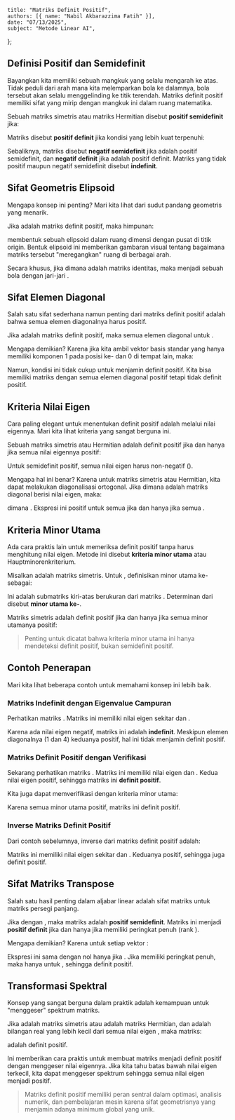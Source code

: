     title: "Matriks Definit Positif",
    authors: [{ name: "Nabil Akbarazzima Fatih" }],
    date: "07/13/2025",
    subject: "Metode Linear AI",
};

## Definisi Positif dan Semidefinit

Bayangkan kita memiliki sebuah mangkuk yang selalu mengarah ke atas. Tidak peduli dari arah mana kita melemparkan bola ke dalamnya, bola tersebut akan selalu menggelinding ke titik terendah. Matriks definit positif memiliki sifat yang mirip dengan mangkuk ini dalam ruang matematika.

Sebuah matriks simetris <InlineMath math="A \in \mathbb{R}^{n \times n}" /> atau matriks Hermitian <InlineMath math="A \in \mathbb{C}^{n \times n}" /> disebut **positif semidefinit** jika:

<MathContainer>
<BlockMath math="x^T A x \geq 0 \text{ untuk semua } x \in \mathbb{R}^n" />
<BlockMath math="x^H A x \geq 0 \text{ untuk semua } x \in \mathbb{C}^n" />
</MathContainer>

Matriks disebut **positif definit** jika kondisi yang lebih kuat terpenuhi:

<MathContainer>
<BlockMath math="x^T A x > 0 \text{ untuk semua } x \neq 0 \text{ dalam } \mathbb{R}^n" />
<BlockMath math="x^H A x > 0 \text{ untuk semua } x \neq 0 \text{ dalam } \mathbb{C}^n" />
</MathContainer>

Sebaliknya, matriks disebut **negatif semidefinit** jika <InlineMath math="-A" /> adalah positif semidefinit, dan **negatif definit** jika <InlineMath math="-A" /> adalah positif definit. Matriks yang tidak positif maupun negatif semidefinit disebut **indefinit**.

## Sifat Geometris Elipsoid

Mengapa konsep ini penting? Mari kita lihat dari sudut pandang geometris yang menarik.

Jika <InlineMath math="A" /> adalah matriks definit positif, maka himpunan:

<BlockMath math="E = \{x \in \mathbb{R}^n : x^T A x = 1\}" />

membentuk sebuah elipsoid dalam ruang <InlineMath math="n" /> dimensi dengan pusat di titik origin. Bentuk elipsoid ini memberikan gambaran visual tentang bagaimana matriks tersebut "meregangkan" ruang di berbagai arah.

Secara khusus, jika <InlineMath math="A = \frac{1}{r^2} I" /> dimana <InlineMath math="I" /> adalah matriks identitas, maka <InlineMath math="E" /> menjadi sebuah bola dengan jari-jari <InlineMath math="r" />.

## Sifat Elemen Diagonal

Salah satu sifat sederhana namun penting dari matriks definit positif adalah bahwa semua elemen diagonalnya harus positif.

Jika <InlineMath math="A" /> adalah matriks definit positif, maka semua elemen diagonal <InlineMath math="a_{ii} > 0" /> untuk <InlineMath math="i = 1, 2, \ldots, n" />.

Mengapa demikian? Karena jika kita ambil vektor basis standar <InlineMath math="e_i" /> yang hanya memiliki komponen 1 pada posisi ke-<InlineMath math="i" /> dan 0 di tempat lain, maka:

<BlockMath math="a_{ii} = e_i^T A e_i > 0" />

Namun, kondisi ini tidak cukup untuk menjamin definit positif. Kita bisa memiliki matriks dengan semua elemen diagonal positif tetapi tidak definit positif.

## Kriteria Nilai Eigen

Cara paling elegant untuk menentukan definit positif adalah melalui nilai eigennya. Mari kita lihat kriteria yang sangat berguna ini.

Sebuah matriks simetris <InlineMath math="A \in \mathbb{R}^{n \times n}" /> atau Hermitian <InlineMath math="A \in \mathbb{C}^{n \times n}" /> adalah definit positif jika dan hanya jika semua nilai eigennya positif:

<BlockMath math="\lambda_1, \lambda_2, \ldots, \lambda_n > 0" />

Untuk semidefinit positif, semua nilai eigen harus non-negatif (<InlineMath math="\lambda_i \geq 0" />).

Mengapa hal ini benar? Karena untuk matriks simetris atau Hermitian, kita dapat melakukan diagonalisasi ortogonal. Jika <InlineMath math="A = Q \Lambda Q^T" /> dimana <InlineMath math="\Lambda" /> adalah matriks diagonal berisi nilai eigen, maka:

<BlockMath math="x^T A x = x^T Q \Lambda Q^T x = y^T \Lambda y = \sum_{i=1}^n \lambda_i y_i^2" />

dimana <InlineMath math="y = Q^T x" />. Ekspresi ini positif untuk semua <InlineMath math="x \neq 0" /> jika dan hanya jika semua <InlineMath math="\lambda_i > 0" />.

## Kriteria Minor Utama

Ada cara praktis lain untuk memeriksa definit positif tanpa harus menghitung nilai eigen. Metode ini disebut **kriteria minor utama** atau Hauptminorenkriterium.

Misalkan <InlineMath math="A \in \mathbb{R}^{n \times n}" /> adalah matriks simetris. Untuk <InlineMath math="k = 1, 2, \ldots, n" />, definisikan minor utama ke-<InlineMath math="k" /> sebagai:

<BlockMath math="A_k = \begin{pmatrix} a_{11} & \cdots & a_{1k} \\ \vdots & \ddots & \vdots \\ a_{k1} & \cdots & a_{kk} \end{pmatrix}" />

Ini adalah submatriks kiri-atas berukuran <InlineMath math="k \times k" /> dari matriks <InlineMath math="A" />. Determinan dari <InlineMath math="A_k" /> disebut **minor utama ke-<InlineMath math="k" />**.

Matriks simetris <InlineMath math="A" /> adalah definit positif jika dan hanya jika semua minor utamanya positif:

<BlockMath math="\det A_k > 0 \text{ untuk semua } k = 1, 2, \ldots, n" />

> Penting untuk dicatat bahwa kriteria minor utama ini hanya mendeteksi definit positif, bukan semidefinit positif.

## Contoh Penerapan

Mari kita lihat beberapa contoh untuk memahami konsep ini lebih baik.

### Matriks Indefinit dengan Eigenvalue Campuran

Perhatikan matriks <InlineMath math="A = \begin{pmatrix} 1 & 5 \\ 5 & 4 \end{pmatrix}" />. Matriks ini memiliki nilai eigen sekitar <InlineMath math="\lambda_1 \approx 7.7202" /> dan <InlineMath math="\lambda_2 \approx -2.7202" />. 

Karena ada nilai eigen negatif, matriks ini adalah **indefinit**. Meskipun elemen diagonalnya (1 dan 4) keduanya positif, hal ini tidak menjamin definit positif.

### Matriks Definit Positif dengan Verifikasi

Sekarang perhatikan matriks <InlineMath math="A = \begin{pmatrix} 5 & 1 \\ 1 & 4 \end{pmatrix}" />. Matriks ini memiliki nilai eigen <InlineMath math="\lambda_1 \approx 5.6180" /> dan <InlineMath math="\lambda_2 \approx 3.3820" />. Kedua nilai eigen positif, sehingga matriks ini **definit positif**.

Kita juga dapat memverifikasi dengan kriteria minor utama:

<MathContainer>
<BlockMath math="A_1 = (5), \quad \det A_1 = 5 > 0" />
<BlockMath math="A_2 = \begin{pmatrix} 5 & 1 \\ 1 & 4 \end{pmatrix}, \quad \det A_2 = 20 - 1 = 19 > 0" />
</MathContainer>

Karena semua minor utama positif, matriks ini definit positif.

### Inverse Matriks Definit Positif

Dari contoh sebelumnya, inverse dari matriks definit positif adalah:

<BlockMath math="A^{-1} = \begin{pmatrix} 4/19 & -1/19 \\ -1/19 & 5/19 \end{pmatrix}" />

Matriks ini memiliki nilai eigen sekitar <InlineMath math="\lambda_1 \approx 0.17800" /> dan <InlineMath math="\lambda_2 \approx 0.29569" />. Keduanya positif, sehingga <InlineMath math="A^{-1}" /> juga definit positif.

## Sifat Matriks Transpose

Salah satu hasil penting dalam aljabar linear adalah sifat matriks <InlineMath math="A^T A" /> untuk matriks persegi panjang.

Jika <InlineMath math="A \in \mathbb{R}^{m \times n}" /> dengan <InlineMath math="m \geq n" />, maka matriks <InlineMath math="A^T A \in \mathbb{R}^{n \times n}" /> adalah **positif semidefinit**. Matriks ini menjadi **positif definit** jika dan hanya jika <InlineMath math="A" /> memiliki peringkat penuh (rank <InlineMath math="n" />).

Mengapa demikian? Karena untuk setiap vektor <InlineMath math="x \in \mathbb{R}^n" />:

<BlockMath math="x^T (A^T A) x = (Ax)^T (Ax) = \|Ax\|^2 \geq 0" />

Ekspresi ini sama dengan nol hanya jika <InlineMath math="Ax = 0" />. Jika <InlineMath math="A" /> memiliki peringkat penuh, maka <InlineMath math="Ax = 0" /> hanya untuk <InlineMath math="x = 0" />, sehingga <InlineMath math="A^T A" /> definit positif.

## Transformasi Spektral

Konsep yang sangat berguna dalam praktik adalah kemampuan untuk "menggeser" spektrum matriks.

Jika <InlineMath math="A \in \mathbb{R}^{n \times n}" /> adalah matriks simetris atau <InlineMath math="A \in \mathbb{C}^{n \times n}" /> adalah matriks Hermitian, dan <InlineMath math="t" /> adalah bilangan real yang lebih kecil dari semua nilai eigen <InlineMath math="A" />, maka matriks:

<BlockMath math="A - tI" />

adalah definit positif.

Ini memberikan cara praktis untuk membuat matriks menjadi definit positif dengan menggeser nilai eigennya. Jika kita tahu batas bawah nilai eigen terkecil, kita dapat menggeser spektrum sehingga semua nilai eigen menjadi positif.

> Matriks definit positif memiliki peran sentral dalam optimasi, analisis numerik, dan pembelajaran mesin karena sifat geometrisnya yang menjamin adanya minimum global yang unik.